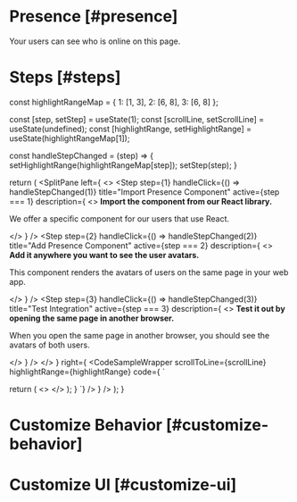 
# Presence [#presence]

<Subheading>Your users can see who is online on this page.</Subheading>
<PresenceDemo />

# Steps [#steps]


  const highlightRangeMap = {
    1: [1, 3],
    2: [6, 8],
    3: [6, 8]
  };
  
  const [step, setStep] = useState(1);
  const [scrollLine, setScrollLine] = useState(undefined);
  const [highlightRange, setHighlightRange] = useState(highlightRangeMap[1]);

  const handleStepChanged = (step) => {
    setHighlightRange(highlightRangeMap[step]);
    setStep(step);
  }

  return (
    <SplitPane
      left={
        <>
          <Step 
            step={1}
            handleClick={() => handleStepChanged(1)}
            title="Import Presence Component"
            active={step === 1}
            description={
              <>
                <strong>Import the component from our React library.</strong>
                <p>We offer a specific component for our users that use React.</p>
              </>
            }
          />
          <Step 
            step={2}
            handleClick={() => handleStepChanged(2)}
            title="Add Presence Component"
            active={step === 2}
            description={
              <>
                <strong>Add it anywhere you want to see the user avatars.</strong>
                <p>This component renders the avatars of users on the same page in your web app.</p>
              </>
            }
          />
          <Step 
            step={3}
            handleClick={() => handleStepChanged(3)}
            title="Test Integration"
            active={step === 3}
            description={
              <>
                <strong>Test it out by opening the same page in another browser.</strong>
                <p>When you open the same page in another browser, you should see the avatars of both users.</p>
              </>
            }
          />
        </>
      }
      right={
        <CodeSampleWrapper
          scrollToLine={scrollLine}
          highlightRange={highlightRange}
          code={
`


  return (
    <>
      <SnippylyPresence />
    </>
  );
}
    `}
        />
      }
    />
  );
}

<PresenceSample />

# Customize Behavior [#customize-behavior]
# Customize UI [#customize-ui]
